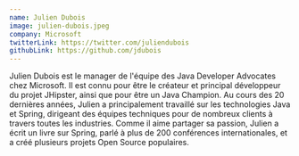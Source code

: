 ```yaml
---
name: Julien Dubois
image: julien-dubois.jpeg
company: Microsoft
twitterLink: https://twitter.com/juliendubois
githubLink: https://github.com/jdubois
---
```


Julien Dubois est le manager de l'équipe des Java Developer Advocates chez Microsoft. Il est connu pour être le créateur et principal développeur du projet JHipster, ainsi que pour être un Java Champion. Au cours des 20 dernières années, Julien a principalement travaillé sur les technologies Java et Spring, dirigeant des équipes techniques pour de nombreux clients à travers toutes les industries. Comme il aime partager sa passion, Julien a écrit un livre sur Spring, parlé à plus de 200 conférences internationales, et a créé plusieurs projets Open Source populaires.